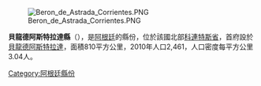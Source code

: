 [[Image:Beron_de_Astrada_Corrientes.PNG|right]]

{{coord|27|33|S|57|32|W|display=title}}

'''貝龍德阿斯特拉達縣'''（{{lang-es|Departamento Berón de Astrada}}），是[[阿根廷|阿根廷]]的縣份，位於該國北部[[科連特斯省|科連特斯省]]，首府設於[[貝龍德阿斯特拉達|貝龍德阿斯特拉達]]，面積810平方公里，2010年人口2,461，人口密度每平方公里3.04人。

{{Argentina-geo-stub}}
[[Category:阿根廷縣份|Category:阿根廷縣份]]